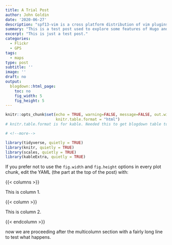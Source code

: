 ```yaml
---
title: A Trial Post
author: John Goldin
date: '2020-06-27'
description: "spf13-vim is a cross platform distribution of vim plugins and resources" 
summary: "This is a test post used to explore some features of Hugo and how they relate to my blog posts."
excerpt: "This is just a test post."
categories:
  - Flickr
  - GPS
tags:
  - maps
type: post
subtitle: ''
image: ''
draft: no
output:
  blogdown::html_page:
    toc: no
    fig_width: 5
    fig_height: 5
---
```


```r
knitr::opts_chunk$set(echo = TRUE, warning=FALSE, message=FALSE, out.width = "100%",
                      knitr.table.format = "html")
# knitr.table.format is for kable. Needed this to get blogdown table to format correctly.
```
```r
# <!--more-->

library(tidyverse, quietly = TRUE)
library(knitr, quietly = TRUE)
library(scales, quietly = TRUE)
library(kableExtra, quietly = TRUE)
```


If you prefer not to use the `fig.width` and `fig.height` options in every plot chunk, edit the YAML (the part at the top of the post) with:

{{< columns >}}

This is column 1.

{{< column >}}

This is column 2.

{{< endcolumn >}}

now we are proceeding after the multicolumn section with a fairly long line to test what happens.
